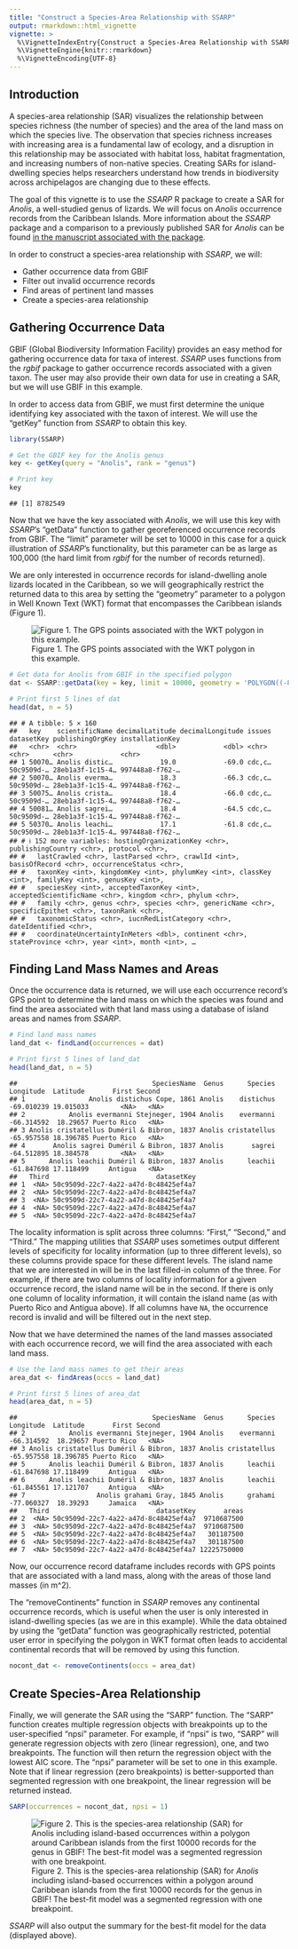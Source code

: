 ```yaml
---
title: "Construct a Species-Area Relationship with SSARP"
output: rmarkdown::html_vignette
vignette: >
  %\VignetteIndexEntry{Construct a Species-Area Relationship with SSARP}
  %\VignetteEngine{knitr::rmarkdown}
  %\VignetteEncoding{UTF-8}
---
```




## Introduction
A species-area relationship (SAR) visualizes the relationship between species richness (the number of species) and the area of the land mass on which the species live. The observation that species richness increases with increasing area is a fundamental law of ecology, and a disruption in this relationship may be associated with habitat loss, habitat fragmentation, and increasing numbers of non-native species. Creating SARs for island-dwelling species helps researchers understand how trends in biodiversity across archipelagos are changing due to these effects.

The goal of this vignette is to use the *SSARP* R package to create a SAR for *Anolis*, a well-studied genus of lizards. We will focus on *Anolis* occurrence records from the Caribbean Islands. More information about the *SSARP* package and a comparison to a previously published SAR for *Anolis* can be found [in the manuscript associated with the package](https://www.biorxiv.org/content/10.1101/2024.12.31.630948v1).

In order to construct a species-area relationship with *SSARP*, we will:

* Gather occurrence data from GBIF
* Filter out invalid occurrence records 
* Find areas of pertinent land masses
* Create a species-area relationship

## Gathering Occurrence Data
GBIF (Global Biodiversity Information Facility) provides an easy method for gathering occurrence data for taxa of interest. *SSARP* uses functions from the *rgbif* package to gather occurrence records associated with a given taxon. The user may also provide their own data for use in creating a SAR, but we will use GBIF in this example.

In order to access data from GBIF, we must first determine the unique identifying key associated with the taxon of interest. We will use the "getKey" function from *SSARP* to obtain this key.


``` r
library(SSARP)

# Get the GBIF key for the Anolis genus
key <- getKey(query = "Anolis", rank = "genus")

# Print key
key
```

```
## [1] 8782549
```

Now that we have the key associated with *Anolis*, we will use this key with *SSARP*'s "getData" function to gather georeferenced occurrence records from GBIF. The “limit” parameter will be set to 10000 in this case for a quick illustration of *SSARP*’s functionality, but this parameter can be as large as 100,000 (the hard limit from *rgbif* for the number of records returned).

We are only interested in occurrence records for island-dwelling anole lizards located in the Caribbean, so we will geographically restrict the returned data to this area by setting the “geometry” parameter to a polygon in Well Known Text (WKT) format that encompasses the Caribbean islands (Figure 1).

![Figure 1. The GPS points associated with the WKT polygon in this example.](CaribbeanSpots_Final.png)



``` r
# Get data for Anolis from GBIF in the specified polygon
dat <- SSARP::getData(key = key, limit = 10000, geometry = 'POLYGON((-84.8 23.9, -84.7 16.4, -65.2 13.9, -63.1 11.0, -56.9 15.5, -60.5 21.9, -79.3 27.8, -79.8 24.8, -84.8 23.9))')

# Print first 5 lines of dat
head(dat, n = 5)
```

```
## # A tibble: 5 × 160
##   key    scientificName decimalLatitude decimalLongitude issues datasetKey publishingOrgKey installationKey
##   <chr>  <chr>                    <dbl>            <dbl> <chr>  <chr>      <chr>            <chr>          
## 1 50070… Anolis distic…            19.0            -69.0 cdc,c… 50c9509d-… 28eb1a3f-1c15-4… 997448a8-f762-…
## 2 50070… Anolis everma…            18.3            -66.3 cdc,c… 50c9509d-… 28eb1a3f-1c15-4… 997448a8-f762-…
## 3 50075… Anolis crista…            18.4            -66.0 cdc,c… 50c9509d-… 28eb1a3f-1c15-4… 997448a8-f762-…
## 4 50081… Anolis sagrei…            18.4            -64.5 cdc,c… 50c9509d-… 28eb1a3f-1c15-4… 997448a8-f762-…
## 5 50370… Anolis leachi…            17.1            -61.8 cdc,c… 50c9509d-… 28eb1a3f-1c15-4… 997448a8-f762-…
## # ℹ 152 more variables: hostingOrganizationKey <chr>, publishingCountry <chr>, protocol <chr>,
## #   lastCrawled <chr>, lastParsed <chr>, crawlId <int>, basisOfRecord <chr>, occurrenceStatus <chr>,
## #   taxonKey <int>, kingdomKey <int>, phylumKey <int>, classKey <int>, familyKey <int>, genusKey <int>,
## #   speciesKey <int>, acceptedTaxonKey <int>, acceptedScientificName <chr>, kingdom <chr>, phylum <chr>,
## #   family <chr>, genus <chr>, species <chr>, genericName <chr>, specificEpithet <chr>, taxonRank <chr>,
## #   taxonomicStatus <chr>, iucnRedListCategory <chr>, dateIdentified <chr>,
## #   coordinateUncertaintyInMeters <dbl>, continent <chr>, stateProvince <chr>, year <int>, month <int>, …
```

## Finding Land Mass Names and Areas
Once the occurrence data is returned, we will use each occurrence record’s GPS point to determine the land mass on which the species was found and find the area associated with that land mass using a database of island areas and names from *SSARP*.


``` r
# Find land mass names
land_dat <- findLand(occurrences = dat)

# Print first 5 lines of land_dat
head(land_dat, n = 5)
```

```
##                                  SpeciesName  Genus      Species  Longitude  Latitude       First Second
## 1                Anolis distichus Cope, 1861 Anolis    distichus -69.010239 19.015033        <NA>   <NA>
## 2           Anolis evermanni Stejneger, 1904 Anolis    evermanni -66.314592  18.29657 Puerto Rico   <NA>
## 3 Anolis cristatellus Duméril & Bibron, 1837 Anolis cristatellus -65.957558 18.396785 Puerto Rico   <NA>
## 4       Anolis sagrei Duméril & Bibron, 1837 Anolis       sagrei -64.512895 18.384578        <NA>   <NA>
## 5      Anolis leachii Duméril & Bibron, 1837 Anolis      leachii -61.847698 17.118499     Antigua   <NA>
##   Third                           datasetKey
## 1  <NA> 50c9509d-22c7-4a22-a47d-8c48425ef4a7
## 2  <NA> 50c9509d-22c7-4a22-a47d-8c48425ef4a7
## 3  <NA> 50c9509d-22c7-4a22-a47d-8c48425ef4a7
## 4  <NA> 50c9509d-22c7-4a22-a47d-8c48425ef4a7
## 5  <NA> 50c9509d-22c7-4a22-a47d-8c48425ef4a7
```

The locality information is split across three columns: "First," "Second," and "Third." The mapping utilities that *SSARP* uses sometimes output different levels of specificity for locality information (up to three different levels), so these columns provide space for these different levels. The island name that we are interested in will be in the last filled-in column of the three. For example, if there are two columns of locality information for a given occurrence record, the island name will be in the second. If there is only one column of locality information, it will contain the island name (as with Puerto Rico and Antigua above). If all columns have `NA`, the occurrence record is invalid and will be filtered out in the next step.

Now that we have determined the names of the land masses associated with each occurrence record, we will find the area associated with each land mass.


``` r
# Use the land mass names to get their areas
area_dat <- findAreas(occs = land_dat)

# Print first 5 lines of area_dat
head(area_dat, n = 5)
```

```
##                                  SpeciesName  Genus      Species  Longitude  Latitude       First Second
## 2           Anolis evermanni Stejneger, 1904 Anolis    evermanni -66.314592  18.29657 Puerto Rico   <NA>
## 3 Anolis cristatellus Duméril & Bibron, 1837 Anolis cristatellus -65.957558 18.396785 Puerto Rico   <NA>
## 5      Anolis leachii Duméril & Bibron, 1837 Anolis      leachii -61.847698 17.118499     Antigua   <NA>
## 6      Anolis leachii Duméril & Bibron, 1837 Anolis      leachii -61.845561 17.121707     Antigua   <NA>
## 7                  Anolis grahami Gray, 1845 Anolis      grahami -77.060327  18.39293     Jamaica   <NA>
##   Third                           datasetKey       areas
## 2  <NA> 50c9509d-22c7-4a22-a47d-8c48425ef4a7  9710687500
## 3  <NA> 50c9509d-22c7-4a22-a47d-8c48425ef4a7  9710687500
## 5  <NA> 50c9509d-22c7-4a22-a47d-8c48425ef4a7   301187500
## 6  <NA> 50c9509d-22c7-4a22-a47d-8c48425ef4a7   301187500
## 7  <NA> 50c9509d-22c7-4a22-a47d-8c48425ef4a7 12225750000
```
Now, our occurrence record dataframe includes records with GPS points that are associated with a land mass, along with the areas of those land masses (in m^2).

The “removeContinents” function in *SSARP* removes any continental occurrence records, which is useful when the user is only interested in island-dwelling species (as we are in this example). While the data obtained by using the “getData” function was geographically restricted, potential user error in specifying the polygon in WKT format often leads to accidental continental records that will be removed by using this function.


``` r
nocont_dat <- removeContinents(occs = area_dat)
```

## Create Species-Area Relationship
Finally, we will generate the SAR using the “SARP” function. The “SARP” function creates multiple regression objects with breakpoints up to the user-specified “npsi” parameter. For example, if “npsi” is two, “SARP” will generate regression objects with zero (linear regression), one, and two breakpoints. The function will then return the regression object with the lowest AIC score. The “npsi” parameter will be set to one in this example. Note that if linear regression (zero breakpoints) is better-supported than segmented regression with one breakpoint, the linear regression will be returned instead.


``` r
SARP(occurrences = nocont_dat, npsi = 1)
```

![Figure 2. This is the species-area relationship (SAR) for *Anolis* including island-based occurrences within a polygon around Caribbean islands from the first 10000 records for the genus in GBIF! The best-fit model was a segmented regression with one breakpoint.](anolis_SAR-1.png)


*SSARP* will also output the summary for the best-fit model for the data (displayed above).
